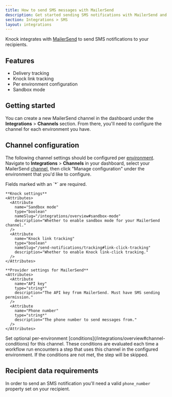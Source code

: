 ```yaml
---
title: How to send SMS messages with MailerSend
description: Get started sending SMS notifications with MailerSend and Knock.
section: Integrations > SMS
layout: integrations
---
```


Knock integrates with <a href="https://mailersend.com/" target="_blank">MailerSend</a> to send SMS notifications to your recipients.

## Features

- Delivery tracking
- Knock link tracking
- Per environment configuration
- Sandbox mode

## Getting started

You can create a new MailerSend channel in the dashboard under the **Integrations** > **Channels** section. From there, you'll need to configure the channel for each environment you have.

## Channel configuration

The following channel settings should be configured per [environment](/concepts/environments). Navigate to **Integrations** > **Channels** in your dashboard, select your MailerSend [channel](/concepts/channels), then click "Manage configuration" under the environment that you'd like to configure.

<AccordionGroup>
  <Accordion title="Settings">
    Fields marked with an `*` are required.
    
    **Knock settings**
    <Attributes>
      <Attribute
        name="Sandbox mode"
        type="boolean"
        nameSlug="/integrations/overview#sandbox-mode"
        description="Whether to enable sandbox mode for your MailerSend channel."
      />
      <Attribute
        name="Knock link tracking"
        type="boolean"
        nameSlug="/send-notifications/tracking#link-click-tracking"
        description="Whether to enable Knock link-click tracking."
      />
    </Attributes>

    **Provider settings for MailerSend**
    <Attributes>
      <Attribute
        name="API key"
        type="string*"
        description="The API key from MailerSend. Must have SMS sending permission."
      />
      <Attribute
        name="Phone number"
        type="string*"
        description="The phone number to send messages from."
      />
    </Attributes>

  </Accordion>
  <Accordion title="Conditions">
    Set optional per-environment [conditions](/integrations/overview#channel-conditions) for this channel. These conditions are evaluated each time a workflow run encounters a step that uses this channel in the configured environment. If the conditions are not met, the step will be skipped.
  </Accordion>
</AccordionGroup>

## Recipient data requirements

In order to send an SMS notification you'll need a valid `phone_number` property set on your recipient.
